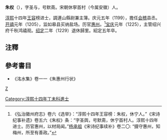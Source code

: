 '''朱权'''（{{bd|?||1232年|}}），字圣与，号默斋。宋朝休寧首村（今属安徽）人。

[[淳熙|淳熙]]十四年[[王容|王容]]榜进士，調連山縣尉兼主簿。庆元五年（1199），擔任[[会稽|会稽]]县丞。[[开禧|开禧]]元年（1205），监如皋县买纳盐场。历官[[惠州|惠州]]。<ref>《弘治徽州府志》卷六《选举》：“淳熙十四年王容榜：朱权，休宁人。”《宋诗纪事补遗》卷五六《朱权》条：“字圣舆，号默斋，休宁首村人。淳熙十四年进士。历官惠州，以材局闻。”[[杨承祖|杨承祖]]《宋诗纪事续补》卷二〇: “摄守惠州，知梅州，所至有善政。”</ref>[[宝庆|宝庆]]元年（1225），主管绍兴府千秋鸿禧观。[[绍定|绍定]]二年（1229）退休歸里。紹定五年卒。

==注釋==
{{reflist}}

==參考書目==
*《洺水集》卷一一《朱惠州行状》
[[category:宋朝官員|Z]]
[[Category:淳熙十四年丁未科進士|Category:淳熙十四年丁未科進士]]
